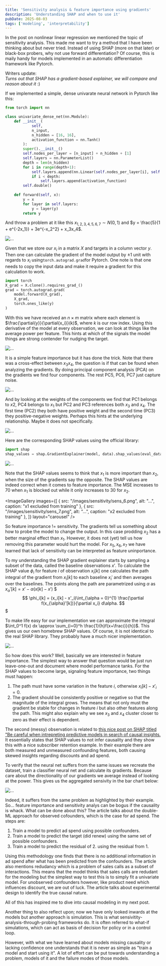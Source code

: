 ```yaml
---
title: 'Sensitivity analysis & feature importance using gradients'
description: 'Understanding SHAP and when to use it'
pubDate: 2025-08-03
tags: ['modeling', 'interpretability']
---
```



In the post on nonlinear linear regression we mentioned the topic of sensitivity analysis.
This made me want to try a method that I have been thinking about but never tried.
Instead of using SHAP (more on that later) or black-box probers, why not use forward differentiation?
Of course, this is maily handy for models implemented in an automatic differentiation framework like Pytorch.

Writers update: 
<br>*Turns out that SHAP has a gradient-based explainer, we will compare and reason about it* :)</br>

If we implemented a simple, dense univarate neural network in Pytorch like this:

```python
from torch import nn

class univariate_dense_net(nn.Module):
    def __init__(
            self, 
            n_input, 
            n_hidden = [16, 16], 
            activation_function = nn.Tanh()
        ):
        super().__init__()
        self.nodes_per_layer = [n_input] + n_hidden + [1]
        self.layers = nn.ParameterList()
        depth = len(n_hidden)
        for i in range(depth+1):
            self.layers.append(nn.Linear(self.nodes_per_layer[i], self.nodes_per_layer[i+1]))
            if i < depth:
                self.layers.append(activation_function)
        self.double()
        
    def forward(self, x):
        y = x
        for layer in self.layers:
            y = layer(y)
        return y
```

And throw a problem at it like this
 $x_{1,2,3,4,5,6,7} \sim N(0,1)$ and $y = \frac{5}{1 + e^{-2x_1}} + 3e^{-x_2^2} + x_3x_4$.

![...](/images/sensitivity/sens_1.png)

Given that we store our $x_i$ in a matrix $X$ and targets in a column vector $y$. 
Then one can calculate the gradient of the model output by $\pm 1$ unit with regards to $x_i$ using`torch.autograd.grad`for Pytorch.
One note is that one needs to copy the input data and make it require a gradient for this calculation to work.

```python
import torch
X_grad = X.clone().requires_grad_()
grad = torch.autograd.grad(
    model.forward(X_grad), 
    X_grad, 
    torch.ones_like(y)
)
```

With this we have received an $n \times m$ matrix where each element is $\frac{\partial{y}}{\partial{x_i}}(k)$,
where $k$ is our row index.
Using this derivative of the model at every observation, we can look at things like the average power per feature.
This hints at which of the signals the model things are strong contender for nudging the target.

![...](/images/sensitivity/sens_2.png)

It is a simple feature importance but it has done the trick.
Note that there was a cross-effect between $x_3x_4$, 
the question is if that can be found when analyzing the gradients.
By doing principal component analysis (PCA) on the gradients we find four components.
The rest PC5, PC6, PC7 just capture noise.

![...](/images/sensitivity/sens_3.png)

And by looking at the weights of the components we find that PC1 belongs to $x2$, PC4 belongs to $x_1$ but PC2 and PC3 references both $x_3$ and $x_4$.
The first time (PC2) they both have positive weight and the second time (PC3) they positive-negative weights. 
Perhaps this hints at the underlying relationship.
Maybe it does not specifically.

![...](/images/sensitivity/sens_4.png)

Here are the corresponding SHAP values using the official library:
```python
import shap
shap_values = shap.GradientExplainer(model, data).shap_values(eval_data)
```

![...](/images/sensitivity/sens_5.png)

Note that the SHAP values seems to think that $x_1$ is more important than $x_2$, 
when the size of the gradients say the opposite.
The SHAP values are indeed correct when it comes to feature importance.
The MSE increases to 70 when $x_1$ is blocked out while it only increases to 30 for $x_2$.

<ImageGallery 
  images={[
    {
      src: "/images/sensitivity/sens_6.png",
      alt: "...",
      caption: "x1 excluded from training"
    },
    {
      src: "/images/sensitivity/sens_7.png",
      alt: "...",
      caption: "x2 excluded from training"
    },
  ]}
  layout="carousel"
/>

So feature importance != sensitivity.
The gradients tell us something about how to probe the model to change the output.
In this case prodding $x_2$ has a better marginal effect than $x_1$.
However, it does not (yet) tell us how removing this parameter would hurt the model.
For $x_5, x_6, x_7$ we have learned that lack of sensitivity can be interpreted as feature uninportance.

To my understanding the SHAP gradient explainer starts by sampling a subset of the data, called the baseline observations $x'$.
To calculate the SHAP value $\phi_i$ for feature $i$ of observation $x_i[k]$ 
one calculates the path integral of the gradient from $x_i[k]$ to each baseline $x_i'$
and then averages over the baselines.
The points along the path are parametrized using $\alpha$ as $x_{\alpha}'[k] = x' - \alpha (x[k] - x')$
$$$
\phi_i[k] = (x_i[k] - x'_i)\int_{\alpha = 0}^{1} \frac{\partial f(x_{\alpha}'[k])}{\partial x_i} d\alpha.
$$$

To make life easy for our implementation we can approximate the integral $\int_0^1 f(x) dx \approx \sum_{i=0}^h \frac{1}{h}f(x+\frac{i}{h})$.
This gives us our own homebrew SHAP values.
Of course, it is not identical to the real SHAP library. They probably have a much nicer implementation.

![...](/images/sensitivity/sens_8.png)

So how does this work? Well, basically we are interested in feature importance.
The simplest way to answer that question would be just run leave-one-out and document where model performance tanks.
For the SHAP values to become large, signaling feature importance, two things must happen:
1. The path must have some variation in the feature $i$, otherwise $x_i[k] - x'_i = 0$.
2. The gradient should be consistently positive or negative so that the magnitude of the integral grows.
The means that not only must the gradient be stable for changes in feature $i$ but also other features along the path.
This might also explain why we see $x_3$ and $x_4$ cluster closer to zero as their effect is dependent.

The second (messy) observation is related to [this nice post on SHAP titled "Be careful when intrepreting predictive models in search of causal insights.](https://shap.readthedocs.io/en/latest/example_notebooks/overviews/Be%20careful%20when%20interpreting%20predictive%20models%20in%20search%20of%20causal%20insights.html)
It essentially states that SHAP values to not infer causality and they show this with a nice subscriber retention example.
In their example there are both measured and unmeasured confounding features, both causing skewed insights regarding discounts and ad spend.

To verify that the neural net suffers from the same issues we recreate the dataset, train a classifier neural net and calculate its gradients.
Because care about the directionality of our gradients we average instead of looking at the power. 
This gives us the aggregated sensivity in the bar chart below:

![...](/images/sensitivity/sens_9.png)

Indeed, it suffers from the same problem as highlighted by their example.
So... feature importance and sensitivity analys can be bogus if the causality is whack.
What can be done about this?
The article talks about the double-ML approach for observed cofounders, which is the case for ad spend.
The steps are:
1. Train a model to predict ad spend using possible confounders.
2. Train a model to predict the target (did renew) using the same set of possible confounders.
3. Train a model to predict the residual of 2. using the residual from 1.

Using this methodology one finds that there is no additional information in ad spend after what has been predicted from the confounders.
The article also mentions redudancy which is a problem of sales calls as a subset of interactions.
This means that the model thinks that sales calls are redudant for the modeling but the simplest way to test this is to simply fit a univariate model.
For unobserved confounders however, like product need which influences discount, we are out of luck.
The article talks about experimental design to identify the true causal nature.

All of this has inspired me to dive into causal modeling in my next post.

Another thing to also reflect upon; now we have only looked inwards at the models but another approach is simulation.
This is what sensivitity-analysis-through-probing frameworks do. It is often referred to what-if simulations,
which can act as basis of decision for policy or in a control loop.

However, with what we have learned about models missing causality or lacking confidence 
one understands that it is never as simple as "train a model and start using it".
A lot of effort can be put towards understanding a problem, models of it and the failure modes of those models.
